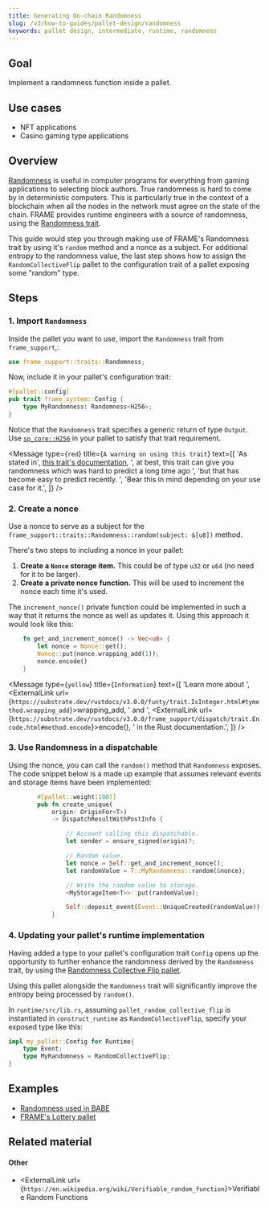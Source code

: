 ```yaml
---
title: Generating On-chain Randomness
slug: /v3/how-to-guides/pallet-design/randomness
keywords: pallet design, intermediate, runtime, randomness
---
```


## Goal

Implement a randomness function inside a pallet.

## Use cases
- NFT applications
- Casino gaming type applications

## Overview

[Randomness][randomness-kb] is useful in computer programs for everything from gaming applications to selecting block 
authors. True randomness is hard to come by in deterministic computers. This is particularly true in the context 
of a blockchain when all the nodes in the network must agree on the state of the chain. FRAME provides runtime engineers
with a source of randomness, using the [Randomness trait][randomness-rustdocs].

This guide would step you through making use of FRAME's Randomness trait by using it's `random` method and a nonce as a subject. 
For additional entropy to the randomness value, the last step shows how to assign the `RandomCollectiveFlip` pallet
to the configuration trait of a pallet exposing some "random" type.


## Steps

### 1. Import `Randomness`

Inside the pallet you want to use, import the `Randomness` trait from `frame_support`,:

```rust
use frame_support::traits::Randomness;
```

Now, include it in your pallet's configuration trait:

```rust
#[pallet::config]
pub trait frame_system::Config {
    type MyRandomness: Randomness<H256>; 
}
```

Notice that the `Randomness` trait specifies a generic return of type `Output`. Use [`sp_core::H256`][h256-rustdocs] in your pallet
to satisfy that trait requirement. 

<Message
  type={`red`}
  title={`A warning on using this trait`}
  text={[
      'As stated in',
      <a href="https://substrate.dev/rustdocs/v3.0.0/frame_support/traits/trait.Randomness.html"> this trait's documentation</a>,
      ', at best, this trait can give you randomness which was hard to predict a long time ago ', 
      'but that has become easy to predict recently. ',
      'Bear this in mind depending on your use case for it.',
  ]}
/>


### 2. Create a nonce 

Use a nonce to serve as a subject for the `frame_support::traits::Randomness::random(subject: &[u8])` method.

There's two steps to including a nonce in your pallet:  
1. **Create a `Nonce` storage item.** This could be of type `u32` or `u64` (no need for it to be larger).
2. **Create a private nonce function.** This will be used to increment the nonce each time it's used.

The `increment_nonce()` private function could be implemented in such a way that it returns the nonce as well as 
updates it. Using this approach it would look like this:

```rust
    fn get_and_increment_nonce() -> Vec<u8> {
        let nonce = Nonce::get();
        Nonce::put(nonce.wrapping_add(1));
        nonce.encode()
    }
```

<Message
  type={`yellow`}
  title={`Information`}
  text={[
      'Learn more about ',
      <ExternalLink url={`https://substrate.dev/rustdocs/v3.0.0/funty/trait.IsInteger.html#tymethod.wrapping_add`}>wrapping_add</ExternalLink>,
      ' and ', 
      <ExternalLink url={`https://substrate.dev/rustdocs/v3.0.0/frame_support/dispatch/trait.Encode.html#method.encode`}>encode()</ExternalLink>, 
      ' in the Rust documentation.', 
      ]}
/>

### 3. Use Randomness in a dispatchable

Using the nonce, you can call the `random()` method that `Randomness` exposes. The code snippet below is a made up example
that assumes relevant events and storage items have been implemented:

```rust
        #[pallet::weight(100)]
        pub fn create_unique(
			origin: OriginFor<T>) 
			-> DispatchResultWithPostInfo {

                // Account calling this dispatchable.
                let sender = ensure_signed(origin)?;

                // Random value.
				let nonce = Self::get_and_increment_nonce();
                let randomValue = T::MyRandomness::random(&nonce);

                // Write the random value to storage.
                <MyStorageItem<T>>::put(randomValue);

                Self::deposit_event(Event::UniqueCreated(randomValue));
            }
```
### 4. Updating your pallet's runtime implementation

Having added a type to your pallet's configuration trait `Config` opens up the opportunity to further enhance the
randomness derived by the `Randomness` trait, by using the [Randomness Collective Flip pallet][rcf-pallet-rustdocs].

Using this pallet alongside the `Randomness` trait will significantly improve the entropy being processed by `random()`.

In `runtime/src/lib.rs`, assuming `pallet_random_collective_flip` is instantiated in `construct_runtime` as `RandomCollectiveFlip`, specify your exposed 
type like this:

```rust
impl my_pallet::Config for Runtime{
    type Event;
    type MyRandomness = RandomCollectiveFlip;
}

```

## Examples

- [Randomness used in BABE](https://github.com/paritytech/substrate/blob/master/frame/babe/src/randomness.rs)
- [FRAME's Lottery pallet](https://github.com/paritytech/substrate/blob/master/frame/lottery/src/lib.rs#L471)

## Related material
#### Other
- <ExternalLink url={`https://en.wikipedia.org/wiki/Verifiable_random_function`}>Verifiable Random Functions</ExternalLink>

[randomness-kb]: https://substrate.dev/docs/en/knowledgebase/runtime/randomness
[randomness-rustdocs]: https://substrate.dev/rustdocs/v3.0.0/frame_support/traits/trait.Randomness.html
[h256-rustdocs]: https://substrate.dev/rustdocs/v3.0.0/sp_core/struct.H256.html
[rcf-pallet-rustdocs]: https://substrate.dev/rustdocs/v3.0.0/pallet_randomness_collective_flip/index.html